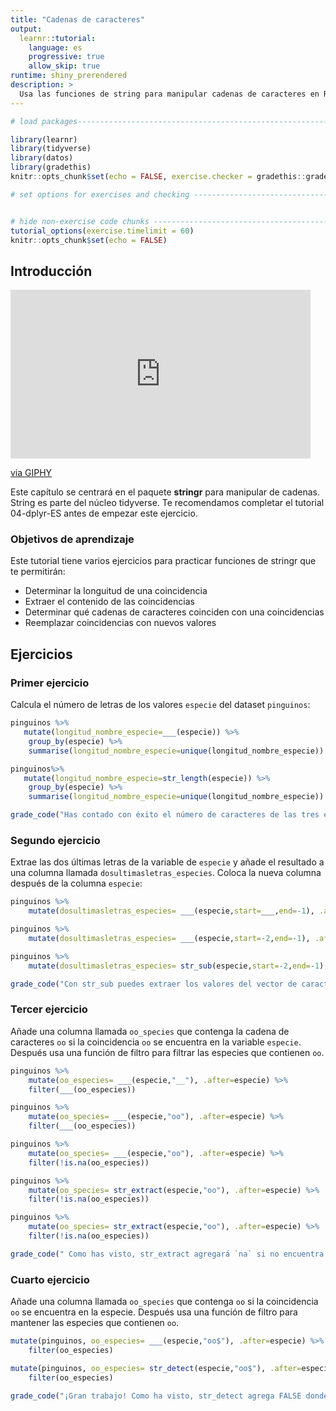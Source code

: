 ```yaml
---
title: "Cadenas de caracteres"
output: 
  learnr::tutorial:
    language: es
    progressive: true
    allow_skip: true
runtime: shiny_prerendered
description: >
  Usa las funciones de string para manipular cadenas de caracteres en R.
---
```


<!-- Add JavaScript code for making the exercise code larger -->
<script language="JavaScript" src="js/exercise-font-size.js"></script>

```r
# load packages-----------------------------------------------------------------

library(learnr)
library(tidyverse)
library(datos)
library(gradethis)
knitr::opts_chunk$set(echo = FALSE, exercise.checker = gradethis::grade_learnr)

# set options for exercises and checking ---------------------------------------


# hide non-exercise code chunks ------------------------------------------------
tutorial_options(exercise.timelimit = 60)
knitr::opts_chunk$set(echo = FALSE)
```


## Introducción

<iframe src="https://giphy.com/embed/C9AuY1VOvurxm" width="480" height="270" frameBorder="0" class="giphy-embed" allowFullScreen></iframe><p><a href="https://giphy.com/gifs/C9AuY1VOvurxm">via GIPHY</a></p>

Este capítulo se centrará en el paquete **stringr** para manipular de cadenas. String es parte del núcleo tidyverse. Te recomendamos completar el tutorial 04-dplyr-ES antes de empezar este ejercicio.


### Objetivos de aprendizaje

Este tutorial tiene varios ejercicios para practicar funciones de stringr que te permitirán:

* Determinar la longuitud de una coincidencia
* Extraer el contenido de las coincidencias
* Determinar qué cadenas de caracteres coinciden con una coincidencias
* Reemplazar coincidencias con nuevos valores


## Ejercicios 

### Primer ejercicio

Calcula el número de letras de los valores `especie` del dataset `pinguinos`:

```r
pinguinos %>% 
   mutate(longitud_nombre_especie=___(especie)) %>%
    group_by(especie) %>% 
    summarise(longitud_nombre_especie=unique(longitud_nombre_especie))

```

```r
pinguinos%>% 
   mutate(longitud_nombre_especie=str_length(especie)) %>%
    group_by(especie) %>% 
    summarise(longitud_nombre_especie=unique(longitud_nombre_especie))
```

```r
grade_code("Has contado con éxito el número de caracteres de las tres especies de pinguinos!")
```

### Segundo ejercicio

Extrae las dos últimas letras de la variable de `especie` y añade el resultado a una columna llamada `dosultimasletras_especies`. Coloca la nueva columna después de la columna `especie`:

```r
pinguinos %>% 
    mutate(dosultimasletras_especies= ___(especie,start=___,end=-1), .after=especie) 
```

```r
pinguinos %>% 
    mutate(dosultimasletras_especies= ___(especie,start=-2,end=-1), .after=especie) 
```

```r
pinguinos %>% 
    mutate(dosultimasletras_especies= str_sub(especie,start=-2,end=-1), .after=especie) 
```

```r
grade_code("Con str_sub puedes extraer los valores del vector de caracteres desde la posición inicial hasta la posición final, ambos inclusive")
```


### Tercer ejercicio

Añade una columna llamada `oo_species` que contenga la cadena de caracteres `oo` si la coincidencia `oo` se encuentra en la  variable `especie`. Después usa una función de filtro para filtrar las especies que contienen `oo`.

```r
pinguinos %>% 
    mutate(oo_especies= ___(especie,"__"), .after=especie) %>% 
    filter(___(oo_especies))
```

```r
pinguinos %>% 
    mutate(oo_species= ___(especie,"oo"), .after=especie) %>% 
    filter(___(oo_especies))
```

```r
pinguinos %>% 
    mutate(oo_species= ___(especie,"oo"), .after=especie) %>% 
    filter(!is.na(oo_especies))
```

```r
pinguinos %>% 
    mutate(oo_species= str_extract(especie,"oo"), .after=especie) %>% 
    filter(!is.na(oo_especies))
```

```r
pinguinos %>% 
    mutate(oo_species= str_extract(especie,"oo"), .after=especie) %>% 
    filter(!is.na(oo_especies))
```

```r
grade_code(" Como has visto, str_extract agregará `na` si no encuentra una coincidencia")
```

### Cuarto ejercicio

Añade una columna llamada `oo_species` que contenga `oo` si la coincidencia `oo` se encuentra en la especie. Después usa una función de filtro para mantener las especies que contienen `oo`.

```r
mutate(pinguinos, oo_especies= ___(especie,"oo$"), .after=especie) %>% 
    filter(oo_especies)
```


```r
mutate(pinguinos, oo_especies= str_detect(especie,"oo$"), .after=especie) %>% 
    filter(oo_especies)
```

```r
grade_code("¡Gran trabajo! Como ha visto, str_detect agrega FALSE donde no encuentre una coincidencia.")
```






